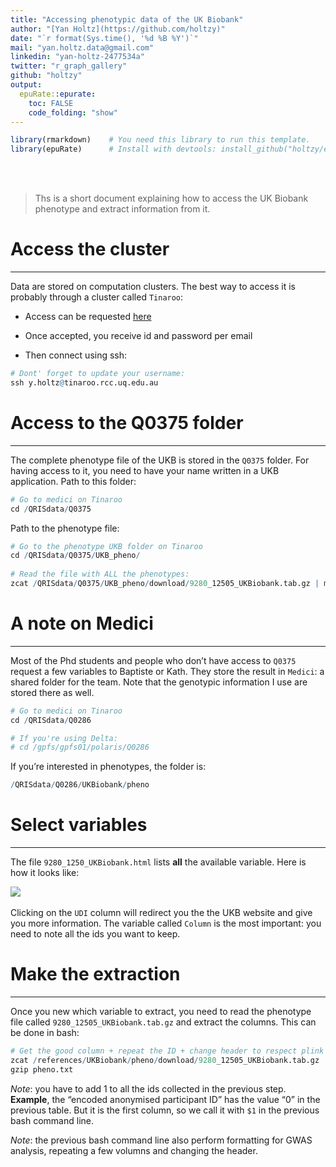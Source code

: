 ```yaml
---
title: "Accessing phenotypic data of the UK Biobank"
author: "[Yan Holtz](https://github.com/holtzy)"
date: "`r format(Sys.time(), '%d %B %Y')`"
mail: "yan.holtz.data@gmail.com"
linkedin: "yan-holtz-2477534a"
twitter: "r_graph_gallery"
github: "holtzy"
output:
  epuRate::epurate:
    toc: FALSE
    code_folding: "show"
---
```


```r
library(rmarkdown)    # You need this library to run this template.
library(epuRate)      # Install with devtools: install_github("holtzy/epuRate", force=TRUE)
```

<br><br>

> Ths is a short document explaining how to access the UK Biobank phenotype and extract information from it.


# Access the cluster
***
Data are stored on computation clusters. The best way to access it is probably through a cluster called `Tinaroo`:

- Access can be requested [here](https://services.qriscloud.org.au/services)

- Once accepted, you receive id and password per email

- Then connect using ssh:
```r
# Dont' forget to update your username:
ssh y.holtz@tinaroo.rcc.uq.edu.au
```

# Access to the Q0375 folder
***
The complete phenotype file of the UKB is stored in the `Q0375` folder. For having access to it, you need to have your name written in a UKB application.
Path to this folder:
```r
# Go to medici on Tinaroo
cd /QRISdata/Q0375
```

Path to the phenotype file:
```r
# Go to the phenotype UKB folder on Tinaroo
cd /QRISdata/Q0375/UKB_pheno/
  
# Read the file with ALL the phenotypes:
zcat /QRISdata/Q0375/UKB_pheno/download/9280_12505_UKBiobank.tab.gz | more
```


# A note on Medici
***
Most of the Phd students and people who don't have access to `Q0375` request a few variables to Baptiste or Kath. They store the result in `Medici`: a shared folder for the team. Note that the genotypic information I use are stored there as well. 
```r
# Go to medici on Tinaroo
cd /QRISdata/Q0286

# If you're using Delta:
# cd /gpfs/gpfs01/polaris/Q0286
```

If you're interested in phenotypes, the folder is:
```r
/QRISdata/Q0286/UKBiobank/pheno
```



# Select variables
***
The file `9280_1250_UKBiobank.html` lists **all** the available variable. Here is how it looks like:

![](screenshot.png)
<br><br>
Clicking on the `UDI` column will redirect you the the UKB website and give you more information. The variable called `Column` is the most important: you need to note all the ids you want to keep.



# Make the extraction
***

Once you new which variable to extract, you need to read the phenotype file called `9280_12505_UKBiobank.tab.gz` and extract the columns. This can be done in bash:

```r
# Get the good column + repeat the ID + change header to respect plink format
zcat /references/UKBiobank/pheno/download/9280_12505_UKBiobank.tab.gz | awk '{print $1,$1,$8,$22,$4069,$706}' > pheno.txt
gzip pheno.txt
```

*Note*: you have to add 1 to all the ids collected in the previous step. **Example**, the "encoded anonymised participant ID" has the value "0" in the previous table. But it is the first column, so we call it with `$1` in the previous bash command line.

*Note*: the previous bash command line also perform formatting for GWAS analysis, repeating a few volumns and changing the header.



